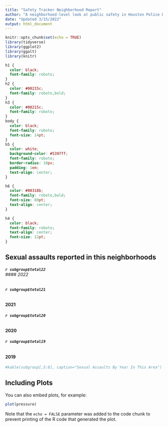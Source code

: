 ```yaml
---
title: "Safety Tracker Neighborhood Report"
author: "A neighborhood-level look at public safety in Houston Police Department Beat #`r subgroup$beat` by ABC13's data team."
date: "Updated 3/15/2022"
output: html_document
---
```


```r
knitr::opts_chunk$set(echo = TRUE)
library(tidyverse)
library(ggplot2)
library(ggalt)
library(knitr)
```

```css
h1 {
  color: black;
  font-family: roboto;
}
h2 {
  color: #00215c;
  font-family: roboto,bold;
}
h3 {
  color: #00215c;
  font-family: roboto;
}
body {
  color: black;
  font-family: roboto;
  font-size: 14pt;
}
h5 {
  color: white;
  background-color: #5397ff;
  font-family: roboto;
  border-radius: 10px;
  padding: 1em;
  text-align: center;
}

h6 {
  color: #00318b;
  font-family: roboto,bold;
  font-size: 80pt;
  text-align: center;
}

h4 {
  color: black;
  font-family: roboto;
  text-align: center;
  font-size: 12pt;
}


```

## Sexual assaults reported in this neighborhoods

###### __`r subgroup$total22`__ <br>#### 2022

###### __`r subgroup$total21`__
#### 2021

###### __`r subgroup$total20`__
#### 2020

###### __`r subgroup$total19`__
#### 2019

```r
#kable(subgroup[,5:8], caption="Sexual Assaults By Year In This Area")
```


## Including Plots

You can also embed plots, for example:

```r
plot(pressure)
```

Note that the `echo = FALSE` parameter was added to the code chunk to prevent printing of the R code that generated the plot.
